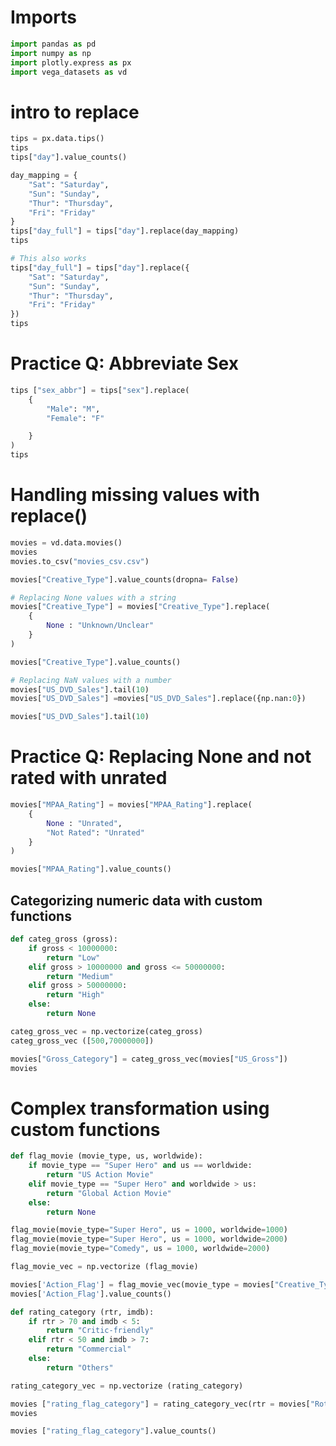 # Imports


```python
import pandas as pd
import numpy as np
import plotly.express as px
import vega_datasets as vd
```

# intro to replace


```python
tips = px.data.tips()
tips
tips["day"].value_counts()
```

```python
day_mapping = {
    "Sat": "Saturday",
    "Sun": "Sunday",
    "Thur": "Thursday",
    "Fri": "Friday"
}
tips["day_full"] = tips["day"].replace(day_mapping)
tips
```


```python
# This also works
tips["day_full"] = tips["day"].replace({
    "Sat": "Saturday",
    "Sun": "Sunday",
    "Thur": "Thursday",
    "Fri": "Friday"
})
tips
```

# Practice Q: Abbreviate Sex


```python
tips ["sex_abbr"] = tips["sex"].replace(
    {
        "Male": "M",
        "Female": "F"

    }
)
tips
```

# Handling missing values with replace()
```python
movies = vd.data.movies()
movies
movies.to_csv("movies_csv.csv")
```


```python
movies["Creative_Type"].value_counts(dropna= False)
```

```python
# Replacing None values with a string
movies["Creative_Type"] = movies["Creative_Type"].replace(
    {
        None : "Unknown/Unclear"
    }
)

movies["Creative_Type"].value_counts()
```


```python
# Replacing NaN values with a number
movies["US_DVD_Sales"].tail(10)
movies["US_DVD_Sales"] =movies["US_DVD_Sales"].replace({np.nan:0})
```
```python
movies["US_DVD_Sales"].tail(10)
```

# Practice Q: Replacing None and not rated with unrated

```python
movies["MPAA_Rating"] = movies["MPAA_Rating"].replace(
    {
        None : "Unrated",
        "Not Rated": "Unrated"
    }
)

movies["MPAA_Rating"].value_counts()
```
## Categorizing numeric data with custom functions


```python
def categ_gross (gross):
    if gross < 10000000:
        return "Low"
    elif gross > 10000000 and gross <= 50000000:
        return "Medium"
    elif gross > 50000000:
        return "High"
    else:
        return None

```

```python
categ_gross_vec = np.vectorize(categ_gross) 
categ_gross_vec ([500,70000000])
```

```python
movies["Gross_Category"] = categ_gross_vec(movies["US_Gross"])
movies
```
# Complex transformation using custom functions

```python
def flag_movie (movie_type, us, worldwide):
    if movie_type == "Super Hero" and us == worldwide:
        return "US Action Movie"
    elif movie_type == "Super Hero" and worldwide > us:
        return "Global Action Movie"
    else:
        return None
```


```python
flag_movie(movie_type="Super Hero", us = 1000, worldwide=1000)
flag_movie(movie_type="Super Hero", us = 1000, worldwide=2000)
flag_movie(movie_type="Comedy", us = 1000, worldwide=2000)
```

```python
flag_movie_vec = np.vectorize (flag_movie)
```


```python
movies['Action_Flag'] = flag_movie_vec(movie_type = movies["Creative_Type"], us = movies["US_Gross"], worldwide = movies["Worldwide_Gross"])
movies['Action_Flag'].value_counts()

```


```python
def rating_category (rtr, imdb):
    if rtr > 70 and imdb < 5:
        return "Critic-friendly"
    elif rtr < 50 and imdb > 7:
        return "Commercial"
    else:
        return "Others"
```


```python
rating_category_vec = np.vectorize (rating_category)
```

```python
movies ["rating_flag_category"] = rating_category_vec(rtr = movies["Rotten_Tomatoes_Rating"], imdb = movies["IMDB_Rating"])
movies 
```


```python
movies ["rating_flag_category"].value_counts()
```